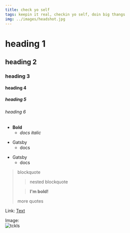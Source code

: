```yaml
---
title: check yo self
tags: keepin it real, checkin yo self, doin big thangs
img: ../images/headshot.jpg
---
```


# heading 1
## heading 2
### heading 3
#### heading 4
##### heading 5
###### heading 6

* **Bold**
  * _docs italic_
- Gatsby
  - docs
+ Gatsby
  + docs

> blockquote
> > nested blockquote
>
> > **I'm bold!**
>
> more quotes

Link:
	[Text](https://www.google.com)

Image:	
	![tckls](./dancing_max.jpg)

